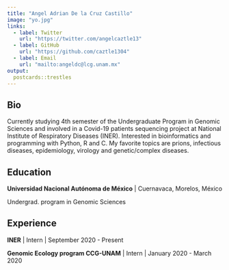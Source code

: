 ```yaml
---
title: "Angel Adrian De la Cruz Castillo"
image: "yo.jpg"
links:
  - label: Twitter
    url: "https://twitter.com/angelcaztle13"
  - label: GitHub
    url: "https://github.com/caztle1304"
  - label: Email
    url: "mailto:angeldc@lcg.unam.mx"
output:
  postcards::trestles
---
```

 
## Bio

Currently studying 4th semester of the Undergraduate Program in Genomic Sciences and involved in a Covid-19 patients sequencing project at National Institute of Respiratory Diseases (INER). Interested in bioinformatics and programming with Python, R and C. My favorite topics are prions, infectious diseases, epidemiology, virology and genetic/complex diseases.

## Education

**Universidad Nacional Autónoma de México** | Cuernavaca, Morelos, México

Undergrad. program in Genomic Sciences

## Experience

**INER** | Intern | September 2020 - Present

**Genomic Ecology program CCG-UNAM** | Intern | January 2020 - March 2020
